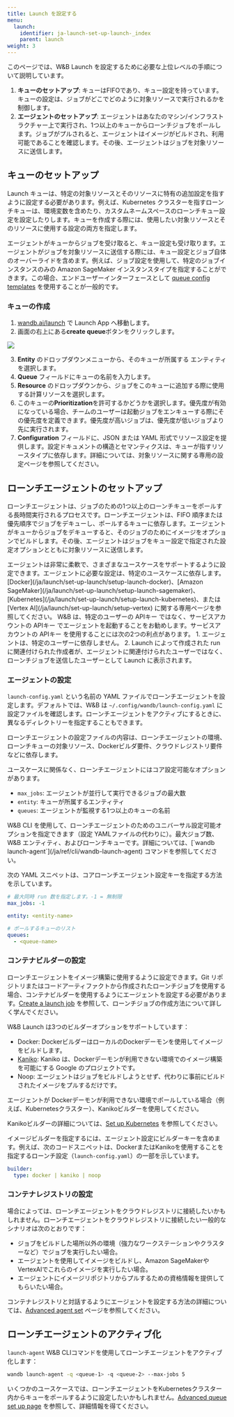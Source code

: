 ```yaml
---
title: Launch を設定する
menu:
  launch:
    identifier: ja-launch-set-up-launch-_index
    parent: launch
weight: 3
---
```


このページでは、W&B Launch を設定するために必要な上位レベルの手順について説明しています。

1. **キューのセットアップ**: キューはFIFOであり、キュー設定を持っています。キューの設定は、ジョブがどこでどのように対象リソースで実行されるかを制御します。
2. **エージェントのセットアップ**: エージェントはあなたのマシン/インフラストラクチャー上で実行され、1つ以上のキューからローンチジョブをポールします。ジョブがプルされると、エージェントはイメージがビルドされ、利用可能であることを確認します。その後、エージェントはジョブを対象リソースに送信します。

## キューのセットアップ
Launch キューは、特定の対象リソースとそのリソースに特有の追加設定を指すように設定する必要があります。例えば、Kubernetes クラスターを指すローンチキューは、環境変数を含めたり、カスタムネームスペースのローンチキュー設定を設定したりします。キューを作成する際には、使用したい対象リソースとそのリソースに使用する設定の両方を指定します。

エージェントがキューからジョブを受け取ると、キュー設定も受け取ります。エージェントがジョブを対象リソースに送信する際には、キュー設定とジョブ自体のオーバーライドを含めます。例えば、ジョブ設定を使用して、特定のジョブインスタンスのみの Amazon SageMaker インスタンスタイプを指定することができます。この場合、エンドユーザーインターフェースとして [queue config templates](/ja/launch/set-up-launch/setup-queue-advanced) を使用することが一般的です。

### キューの作成
1. [wandb.ai/launch](https://wandb.ai/launch) で Launch App へ移動します。
2. 画面の右上にある**create queue**ボタンをクリックします。

<Frame>
    <img src="/images/launch/create-queue.gif"  />
</Frame>

3. **Entity** のドロップダウンメニューから、そのキューが所属する エンティティ を選択します。
4. **Queue** フィールドにキューの名前を入力します。
5. **Resource** のドロップダウンから、ジョブをこのキューに追加する際に使用する計算リソースを選択します。
6. このキューの**Prioritization**を許可するかどうかを選択します。優先度が有効になっている場合、チームのユーザーは起動ジョブをエンキューする際にその優先度を定義できます。優先度が高いジョブは、優先度が低いジョブより先に実行されます。
7. **Configuration** フィールドに、JSON または YAML 形式でリソース設定を提供します。設定ドキュメントの構造とセマンティクスは、キューが指すリソースタイプに依存します。詳細については、対象リソースに関する専用の設定ページを参照してください。

## ローンチエージェントのセットアップ
ローンチエージェントは、ジョブのための1つ以上のローンチキューをポールする長時間実行されるプロセスです。ローンチエージェントは、FIFO 順序または優先順序でジョブをデキューし、ポールするキューに依存します。エージェントがキューからジョブをデキューすると、そのジョブのためにイメージをオプションでビルドします。その後、エージェントはジョブをキュー設定で指定された設定オプションとともに対象リソースに送信します。

<Note>
エージェントは非常に柔軟で、さまざまなユースケースをサポートするように設定できます。エージェントに必要な設定は、特定のユースケースに依存します。[Docker](/ja/launch/set-up-launch/setup-launch-docker)、[Amazon SageMaker](/ja/launch/set-up-launch/setup-launch-sagemaker)、[Kubernetes](/ja/launch/set-up-launch/setup-launch-kubernetes)、または [Vertex AI](/ja/launch/set-up-launch/setup-vertex) に関する専用ページを参照してください。
</Note>

<Note>
W&B は、特定のユーザーの APIキー ではなく、サービスアカウントの APIキー でエージェントを起動することをお勧めします。サービスアカウントの APIキー を使用することには次の2つの利点があります。
1. エージェントは、特定のユーザーに依存しません。
2. Launch によって作成された run に関連付けられた作成者が、エージェントに関連付けられたユーザーではなく、ローンチジョブを送信したユーザーとして Launch に表示されます。
</Note>

### エージェントの設定
`launch-config.yaml` という名前の YAML ファイルでローンチエージェントを設定します。デフォルトでは、W&B は `~/.config/wandb/launch-config.yaml` に設定ファイルを確認します。ローンチエージェントをアクティブにするときに、異なるディレクトリーを指定することもできます。

ローンチエージェントの設定ファイルの内容は、ローンチエージェントの環境、ローンチキューの対象リソース、Dockerビルダ要件、クラウドレジストリ要件などに依存します。

ユースケースに関係なく、ローンチエージェントにはコア設定可能なオプションがあります。
* `max_jobs`: エージェントが並行して実行できるジョブの最大数
* `entity`: キューが所属するエンティティ
* `queues`: エージェントが監視する1つ以上のキューの名前

<Note>
W&B CLI を使用して、ローンチエージェントのためのユニバーサル設定可能オプションを指定できます（設定 YAMLファイルの代わりに）。最大ジョブ数、W&B エンティティ、およびローンチキューです。詳細については、[`wandb launch-agent`](/ja/ref/cli/wandb-launch-agent) コマンドを参照してください。
</Note>

次の YAML スニペットは、コアローンチエージェント設定キーを指定する方法を示しています。

```yaml title="launch-config.yaml"
# 最大同時 run 数を指定します。-1 = 無制限
max_jobs: -1

entity: <entity-name>

# ポールするキューのリスト
queues:
  - <queue-name>
```

### コンテナビルダーの設定
ローンチエージェントをイメージ構築に使用するように設定できます。Git リポジトリまたはコードアーティファクトから作成されたローンチジョブを使用する場合、コンテナビルダーを使用するようにエージェントを設定する必要があります。[Create a launch job](/ja/launch/create-and-deploy-jobs/create-launch-job) を参照して、ローンチジョブの作成方法について詳しく学んでください。

W&B Launch は3つのビルダーオプションをサポートしています：

* Docker: DockerビルダーはローカルのDockerデーモンを使用してイメージをビルドします。
* [Kaniko](https://github.com/GoogleContainerTools/kaniko): Kaniko は、Dockerデーモンが利用できない環境でのイメージ構築を可能にする Google のプロジェクトです。
* Noop: エージェントはジョブをビルドしようとせず、代わりに事前にビルドされたイメージをプルするだけです。

<Note>
エージェントが Dockerデーモンが利用できない環境でポールしている場合（例えば、Kubernetesクラスター）、Kanikoビルダーを使用してください。

Kanikoビルダーの詳細については、[Set up Kubernetes](/ja/launch/set-up-launch/setup-launch-kubernetes) を参照してください。
</Note>

イメージビルダーを指定するには、エージェント設定にビルダーキーを含めます。例えば、次のコードスニペットは、DockerまたはKanikoを使用することを指定するローンチ設定（`launch-config.yaml`）の一部を示しています。

```yaml title="launch-config.yaml"
builder:
  type: docker | kaniko | noop
```

### コンテナレジストリの設定
場合によっては、ローンチエージェントをクラウドレジストリに接続したいかもしれません。ローンチエージェントをクラウドレジストリに接続したい一般的なシナリオは次のとおりです：

* ジョブをビルドした場所以外の環境（強力なワークステーションやクラスターなど）でジョブを実行したい場合。
* エージェントを使用してイメージをビルドし、Amazon SageMakerやVertexAIでこれらのイメージを実行したい場合。
* エージェントにイメージリポジトリからプルするための資格情報を提供してもらいたい場合。

コンテナレジストリと対話するようにエージェントを設定する方法の詳細については、[Advanced agent set](/ja/launch/set-up-launch/setup-agent-advanced) ページを参照してください。

## ローンチエージェントのアクティブ化
`launch-agent` W&B CLIコマンドを使用してローンチエージェントをアクティブ化します：

```bash
wandb launch-agent -q <queue-1> -q <queue-2> --max-jobs 5
```

いくつかのユースケースでは、ローンチエージェントをKubernetesクラスター内からキューをポールするように設定したいかもしれません。[Advanced queue set up page](/ja/launch/set-up-launch/setup-queue-advanced) を参照して、詳細情報を得てください。